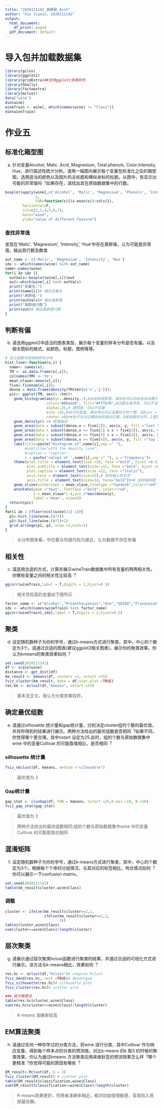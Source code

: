 ```yaml
---
title: "2020111142_谢嘉薪_Ass5"
author: "Xie Jiaxin, 2020111142"
output:
  html_document:
    df_print: paged
  pdf_document: default
---
```


# 导入包并加载数据集
```r
library(gclus)
library(ggplot2)
library(gridExtra)##支持ggplot2多图并列
library(GGally)
library(factoextra)
library(mclust)
data("wine")
dim(wine)
wineTrain <- wine[, which(names(wine) != "Class")]
dim(wineTrain)
```

# 作业五

## 标准化箱型图
(a) 针对变量Alcohol, Malic. Acid, Magnesium, Total.phenols, Color.intensity, Hue，进⾏描述性统计分析。请⽤⼀幅图内展⽰每个变量在标准化之后的箱型图，选⽤适当的颜⾊以及图⽚的主标题和横纵坐标的标题。从图中，有显⽰出可能的异常值吗︖如果存在，请找出其在原始数据集中的⾏数。
```r
boxplot(apply(wine[,c('Alcohol', 'Malic', 'Magnesium', 'Phenols', 'Intensity', 'Hue')],
              2, 
              FUN=function(x){(x-mean(x))/sd(x)}),
        horizontal=F,
        col=c(2,3,4,5,6,7), 
        main="wine", 
        ylab="value of different feature")
```

### 查找异常值
发现在'Malic', 'Magnesium', 'Intensity', 'Hue'中存在离群值，认为可能是异常值，输出其行数及数值
```r
out_name <- c('Malic', 'Magnesium', 'Intensity', 'Hue') 
idx <- which(names(wine) %in% out_name)
name<-names(wine)
for(i in idx ){
  outVals<-boxplot(wine[,i])$out
  out<-which(wine[,i] %in% outVals) 
  print("变量名:") 
  print(name[i])# 输出变量名
  print("离群值:") 
  print(outVals)# 输出离群值
  print("离群值行数") 
  print(out)# 输出离群值行数
}
```

## 判断有偏
(b) 请选⽤ggplot2中适当的图表类型，展⽰每个变量的样本分布是否有偏，以及相关图标的格式，如颜⾊，标题，图例等等。
```r
# 定义函数令其绘制样本分布
hist_line<-function(x,i) { 
  name<- names(x); 
  TM <- as.data.frame(x[,i]); 
  colnames(TM) <-'tm'; 
  mean_vlaue<-mean(x[,i]); 
  five<-fivenum(x[,i]); 
  dense = data.frame(density(TM$tm)[c('x','y')]); 
  pic<- ggplot(TM, aes(x =tm))+
    geom_histogram(aes(y=..density..),#纵坐标是密度。类似也可以将纵坐标设置为频数(count)
                   color="#88ada6", fill="#fffbf0",#边框与填充色，可以不设置
                   alpha=.25,# 透明度，可以不设置
                   bins =15,#柱子的宽度。类似得也可以设置柱子的个数，如bins = 30
                   center =0)+#柱子与对应横坐标的相对位置。0是指居中对齐。1是指对应数字在柱子的右侧边线。可以不设置
    geom_density() +# 密度曲线
    geom_area(data = subset(dense,x < five[2]), aes(x, y, fill ="last 25%"),alpha=.4)+ 
    geom_area(data = subset(dense,x >= five[2] & x < five[3]), aes(x, y, fill ="lower-middle 25%"), alpha=.4)+ 
    geom_area(data = subset(dense,x >= five[3] & x < five[4]), aes(x, y, fill ="upper-middle 25%"), alpha=.4)+ 
    geom_area(data = subset(dense,x >= five[4]), aes(x, y, fill ="top 25%"),alpha=.4)+ 
    labs(title=paste("Histogram of",name[i],sep =" "),
         #subtitle="with the density line",
         #caption = "caption",
         x = paste('values of ',name[i],sep =" "), y ='frequency')+ 
    theme(plot.title = element_text(size =16, face ="bold", hjust =0.5),
          plot.subtitle = element_text(size =12, face ="bold", hjust =0.5), 
          plot.caption = element_text(size =12, face ="italic"), 
          axis.text = element_text(size=12),# 坐标轴上的文字
          axis.title = element_text(size=14, face="bold"))+# 坐标轴标题
    geom_vline(xintercept = mean_vlaue,linetype ="twodash",color="red",size =1,)+ 
    annotate(geom ="text", fontface ="bold", color="red", 
             x = mean_vlaue*1.4,y=1.2*max(dense$y), 
             label ='mean', size=6)
  return(pic) 
}
for(i in 1:(floor(ncol(wine)/2)-1)){ 
  p1<-hist_line(wine,(i*2)) 
  p2<-hist_line(wine,(i*2)+1) 
  grid.arrange(p1, p2, nrow =2,ncol=1) 
}
```

> 从分布图来看，中位数与均值均较为接近，认为数据不存在有偏

## 相关性
(c) 请选⽤合适的⽅式，计算并展⽰wineTrain数据集中所有变量的两两相关性。你哪些变量之间的相关性比较⾼︖
```r
ggcorr(wineTrain,label = T,digits = 2,hjust=0.5)
```

> 相关性较高的变量如下图所示

```r
factor_name <- c("Alcohol","Proanthocyanins","Hue","OD280","Flavanoids","Phenols","Proline") 
idx <- which(names(wineTrain) %in% factor_name)
ggcorr(wineTrain[,idx],label = T,digits = 2,hjust=0.5)
```

## 聚类
(d) 设定随机数种⼦为你的学号，通过k-means⽅式进⾏聚类，其中，中⼼的个数定为3个。请通过合适的图表(建议ggplot2相关图表)，展⽰你的聚类效果。你认为kmeans的聚类效果如何︖
```r
set.seed(2020111142) 
df <- scale(wine) 
distance <- get_dist(df) 
km_result <- kmeans(df, centers =3, nstart =25) 
fviz_cluster(km_result, data = df,star.plot =TRUE)
res.km <- eclust(df,"kmeans", nstart =25)
```

> 基本无交叉，我认为分类效果较好。

## 确定最优组数
(e) 请通过silhouette 统计量和gap统计量，分别决定cluster组的个数的最优值，并将你得到的结果进⾏展⽰。两种⽅法给出的最优组数是否相同︖如果不同，你觉得哪个更合理。其中nstart 设定为25.此时，组的个数与原始数据集中wine 中的变量Cultivar 的可能取值相比，是否相同︖

### silhouette 统计量
```r
fviz_nbclust(df, kmeans, method ="silhouette")
```

> 最优值为 3

### Gap统计量
```r
gap_stat <- clusGap(df, FUN = kmeans, nstart =25,K.max =10, B =50)
fviz_gap_stat(gap_stat)
```

> 最优值为 3

> 两种⽅法给出的最优组数相同;组的个数与原始数据集中wine 中的变量Cultivar 的可能取值也相同

## 混淆矩阵
(f) 设定随机数种⼦为你的学号，通过k-means⽅式进⾏聚类，其中，中⼼的个数定为3个。根据每个个体的分组情况，与其对应的标签相比，吻合情况如何︖你可以展⽰⼀下confusion matrix。
```r
set.seed(2020111142) 
table(km_result$cluster,wine$Class)
```

### 调整
```r
cluster <- ifelse(km_result$cluster==2,1, 
                  ifelse(km_result$cluster==1,2,
                         3))
table(cluster,wine$Class)
sum(cluster==wine$Class)/length(cluster)
```

## 层次聚类
(g) 请展⽰通过层次聚类hclust函数进⾏聚类的结果，并通过合适的可视化⽅式进⾏展⽰。该⽅法与k-means相比，效果如何︖
```r
res.hc <- eclust(df,"hclust")# compute hclust
fviz_dend(res.hc, rect =TRUE)# dendrogam
fviz_silhouette(res.hc)# silhouette plot
fviz_cluster(res.hc)# scatter plot

### 层次聚类法
table(res.hc$cluster,wine$Class)
sum(res.hc$cluster==wine$Class)/length(cluster)
```

> K-means 准确率较高

## EM算法聚类
(h) 请通过任何⼀种你学过的分类⽅法，将wine 进⾏分类，其中Cultivar 作为响应变量，得到每个样本点的分类的预测值。对比k-means 的k 取3 的时候的聚类效果，你认为通过kmeans ⽅法聚类后⽤来做标签的预测效果怎么样︖哪个更精准︖你觉得可能的原因有哪些︖
```r
EM_result<-Mclust(df, G = 3)
fviz_cluster(EM_result) # scatter plot
table(EM_result$classification,wine$Class)
sum(EM_result$classification==wine$Class)/length(cluster)
```

> K-means效果更好，但两者准确率相近，都对初始值很敏感，容易陷入局部最优解。



